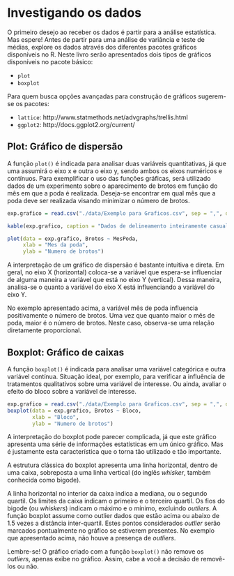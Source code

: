 # Investigando os dados

O primeiro desejo ao receber os dados é partir para a análise estatística. Mas espere! Antes de partir para uma análise de variância e teste de médias, explore os dados através dos diferentes pacotes gráficos disponíveis no R. Neste livro serão apresentados dois tipos de gráficos disponíveis no pacote básico:

- `plot`
- `boxplot`

Para quem busca opções avançadas para construção de gráficos sugerem-se os pacotes:

- `lattice`: http://www.statmethods.net/advgraphs/trellis.html
- `ggplot2`: http://docs.ggplot2.org/current/

## Plot: Gráfico de dispersão

A função `plot()` é indicada para analisar duas variáveis quantitativas, já que uma assumirá o eixo x e outra o eixo y, sendo ambos os eixos numéricos e contínuos. Para exemplificar o uso das funções gráficas, será utilizado dados de um experimento sobre o aparecimento de brotos em função do mês em que a poda é realizada. Deseja-se encontrar em qual mês que a poda deve ser realizada visando minimizar o número de brotos.

```r
exp.grafico = read.csv("./data/Exemplo para Graficos.csv", sep = ",", dec = ".")
```

```r
kable(exp.grafico, caption = "Dados de delineamento inteiramente casualizado")
```

```r
plot(data = exp.grafico, Brotos ~ MesPoda, 
     xlab = "Mes da poda", 
     ylab = "Numero de brotos")
```

A interpretação de um gráfico de dispersão é bastante intuitiva e direta. Em geral, no eixo X (horizontal) coloca-se a variável que espera-se influenciar de alguma maneira a variável que está no eixo Y (vertical). Dessa maneira, analisa-se o quanto a variável do eixo X está influenciando a variável do eixo Y. 

No exemplo apresentado acima, a variável mês de poda influencia positivamente o número de brotos. Uma vez que quanto maior o mês de poda, maior é o número de brotos. Neste caso, observa-se uma relação diretamente proporcional.

## Boxplot: Gráfico de caixas

A função `boxplot()` é indicada para analisar uma variável categórica e outra variável contínua. Situação ideal, por exemplo, para verificar a influência de tratamentos qualitativos sobre uma variável de interesse. Ou ainda, avaliar o efeito do bloco sobre a variável de interesse.

```r
exp.grafico = read.csv("./data/Exemplo para Graficos.csv", sep = ",", dec = ".")
boxplot(data = exp.grafico, Brotos ~ Bloco, 
        xlab = "Bloco", 
        ylab = "Numero de brotos")
```

A interpretação do boxplot pode parecer complicada, já que este gráfico apresenta uma série de informações estatísticas em um único gráfico. Mas é justamente esta característica que o torna tão utilizado e tão importante.

A estrutura clássica do boxplot apresenta uma linha horizontal, dentro de uma caixa, sobreposta a uma linha vertical (do inglês *whisker*, também conhecida como bigode).

A linha horizontal no interior da caixa indica a mediana, ou o segundo quartil. Os limites da caixa indicam o primeiro e o terceiro quartil. Os fios do bigode (ou *whiskers*) indicam o máximo e o mínimo, excluindo *outliers*. A função boxplot assume como outlier dados que estão acima ou abaixo de 1.5 vezes a distância inter-quartil. Estes pontos considerados *outlier* serão marcados pontualmente no gráfico se estiverem presentes. No exemplo que apresentado acima, não houve a presença de *outliers*.

Lembre-se! O gráfico criado com a função `boxplot()` não remove os *outliers*, apenas exibe no gráfico. Assim, cabe a você a decisão de removê-los ou não.